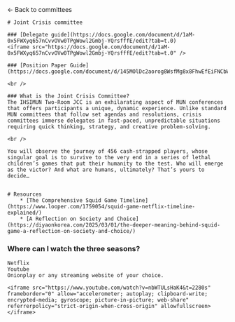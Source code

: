 
<HeaderImage src="/banners/crisis.png" title="Crisis committee" />

<Container>
    <Link href="/committees">← Back to committees </Link>

    # Joint Crisis committee

    ### [Delegate guide](https://docs.google.com/document/d/1aM-0x5FWXyq657nCvvOVw0TPgWowl2Gmbj-YQrsfffE/edit?tab=t.0)
    <iframe src="https://docs.google.com/document/d/1aM-0x5FWXyq657nCvvOVw0TPgWowl2Gmbj-YQrsfffE/edit?tab=t.0" />

    ### [Position Paper Guide](https://docs.google.com/document/d/145MOlDc2aorog8WsfMg8x8FhwEfEiFNCbW0LL4GRVN0/edit)

    <br />

    ### What is the Joint Crisis Committee?
    The IHSIMUN Two-Room JCC is an exhilarating aspect of MUN conferences that offers participants a unique, dynamic experience. Unlike standard MUN committees that follow set agendas and resolutions, crisis committees immerse delegates in fast-paced, unpredictable situations requiring quick thinking, strategy, and creative problem-solving.

    <br />

    You will observe the journey of 456 cash-strapped players, whose singular goal is to survive to the very end in a series of lethal children’s games that put their humanity to the test. Who will emerge as the victor? And what are humans, ultimately? That’s yours to decide…


    # Resources
        * [The Comprehensive Squid Game Timeline](https://www.looper.com/1759054/squid-game-netflix-timeline-explained/)
        * [A Reflection on Society and Choice](https://diyaonkorea.com/2025/03/01/the-deeper-meaning-behind-squid-game-a-reflection-on-society-and-choice/)
### Where can I watch the three seasons?
    Netflix
    Youtube
    Onionplay or any streaming website of your choice.

    <iframe src="https://www.youtube.com/watch?v=nbWTULsHaK4&t=2280s" frameborder="0" allow="accelerometer; autoplay; clipboard-write; encrypted-media; gyroscope; picture-in-picture; web-share" referrerpolicy="strict-origin-when-cross-origin" allowfullscreen></iframe>

</Container>
